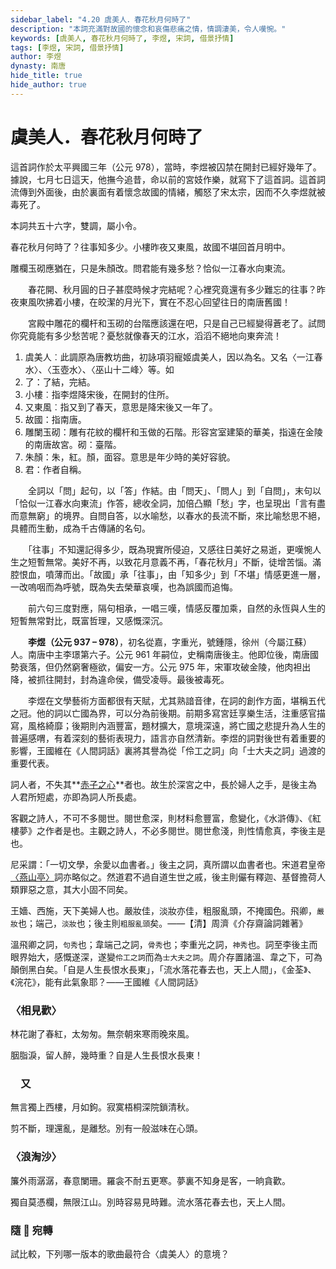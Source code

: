 ```yaml
---
sidebar_label: "4.20 虞美人．春花秋月何時了"
description: "本詞充滿對故國的懷念和哀傷悲痛之情，情調淒美，令人嘆惋。"
keywords: [虞美人, 春花秋月何時了, 李煜, 宋詞, 借景抒情]
tags: [李煜, 宋詞, 借景抒情]
author: 李煜
dynasty: 南唐
hide_title: true
hide_author: true
---
```


# <span className="KeepAll" data-annotation="詞牌">虞美人</span>．<span className="KeepAll">春花秋月何時了</span>

<Author dynasty="南唐" name="李煜" />

<Intro>

這首詞作於太平興國三年（公元 978），當時，李煜被囚禁在開封已經好幾年了。據說，七月七日這天，他撫今追昔，命以前的宮妓作樂，就寫下了這首詞。這首詞流傳到外面後，由於裏面有着懷念故國的情緒，觸怒了宋太宗，因而不久李煜就被毒死了。

本詞共五十六字，雙調，屬小令。

</Intro>

<MainText>

<div className="main prose">

<p>春花秋月何時<Annotate title="了結，完結。">了</Annotate>？往事知多少。<Annotate title="指李煜降宋後，在開封的住所。">小樓</Annotate>昨夜<Annotate title="指又到了春天，意思是降宋後又一年了。">又東風</Annotate>，<Annotate title="指南唐。">故國</Annotate>不堪回首月明中。</p>

<p><Annotate title="砌，臺階。形容宮室建築的華美，指遠在金陵的南唐故宮。">雕欄玉砌</Annotate>應猶在，只是<Annotate title="朱，紅。顏，面容。意思是年少時的美好容貌。">朱顏</Annotate>改。問<Annotate title="作者自稱。">君</Annotate>能有幾多愁？恰似一江春水向東流。</p>

</div>

</MainText>

<Translation>

　　春花開、秋月圓的日子甚麼時候才完結呢？心裡究竟還有多少難忘的往事？昨夜東風吹拂着小樓，在皎潔的月光下，實在不忍心回望往日的南唐舊國！

　　宮殿中雕花的欄杆和玉砌的台階應該還在吧，只是自己已經變得蒼老了。試問你究竟能有多少愁苦呢？憂愁就像春天的江水，滔滔不絕地向東奔流！

</Translation>

<Dictionary>

1. 虞美人︰此調原為唐教坊曲，初詠項羽寵姬虞美人，因以為名。又名〈一江春水〉、〈玉壺水〉、〈巫山十二峰〉等。<Jypt py="jyu4">如</Jypt>
2. 了：了結，完結。
3. 小樓︰指李煜降宋後，在開封的住所。
4. 又東風︰指又到了春天，意思是降宋後又一年了。
5. 故國：指南唐。
6. 雕闌玉砌：雕有花紋的欄杆和玉做的石階。形容宮室建築的華美，指遠在金陵的南唐故宮。砌：臺階。<Jypt py="cai3" />
7. 朱顏：朱，紅。顏，面容。意思是年少時的美好容貌。
8. 君：作者自稱。

</Dictionary>

<Media>
  <Tabs>
    <TabItem value="李煜動畫" default>
      <Youtube id="IXUTa-O0OEs" />
    </TabItem>
    <TabItem value="〈虞美人〉動畫講解">
      <Youtube id="2EdYjaUOVqM" />
    </TabItem>
    <TabItem value="費玉清〈昨夜小樓又東風〉">
      <Youtube id="ryBQjN8wR00" />
    </TabItem>
  </Tabs>
</Media>

<Appreciation>

　　全詞以「問」起句，以「答」作結。由「問天」、「問人」到「自問」，末句以「恰似一江春水向東流」作答，總收全詞，加倍凸顯「愁」字，也呈現出「言有盡而意無窮」的境界。自問自答，以水喻愁，以春水的長流不斷，來比喻愁思不絕，具體而生動，成為千古傳誦的名句。

　　「往事」不知還記得多少，既為現實所侵迫，又感往日美好之易逝，更嘆惋人生之短暫無常。美好不再，以致花月意義不再，「春花秋月」不斷，徒增苦惱。滿腔恨血，噴薄而出。「故國」承「往事」，由「知多少」到「不堪」情感更進一層，一改嗚咽而為呼號，既為失去榮華哀嘆，也為誤國而追悔。

　　前六句三度對應，隔句相承，一唱三嘆，情感反覆加乘，自然的永恆與人生的短暫無常對比，既富哲理，又感慨深沉。

</Appreciation>

<Biography>

　　**李煜（公元 937 – 978）**，初名從嘉，字重光，號鍾隱，徐州（今屬江蘇）人。南唐中主李璟第六子。公元 961 年嗣位，史稱南唐後主。他即位後，南唐國勢衰落，但仍然窮奢極欲，偏安一方。公元 975 年，宋軍攻破金陵，他肉袒出降，被抓往開封，封為違命侯，備受凌辱。最後被毒死。

　　李煜在文學藝術方面都很有天賦，尤其熟諳音律，在詞的創作方面，堪稱五代之冠。他的詞以亡國為界，可以分為前後期。前期多寫宮廷享樂生活，注重感官描寫，風格綺靡；後期則內涵豐富，題材擴大，意境深遠，將亡國之悲提升為人生的普遍感喟，有着深刻的藝術表現力，語言亦自然清新。李煜的詞對後世有着重要的影響，王國維在《人間詞話》裏將其譽為從「伶工之詞」向「士大夫之詞」過渡的重要代表。

<Note title="王國維《人間詞話》">

詞人者，不失其**<u>赤子之心</u>**者也。故生於深宮之中，長於婦人之手，是後主為人君所短處，亦即為詞人所長處。

客觀之詩人，不可不多閱世。閱世愈深，則材料愈豐富，愈變化，《水滸傳》、《紅樓夢》之作者是也。主觀之詩人，不必多閱世。閱世愈淺，則性情愈真，李後主是也。

尼采謂：「一切文學，余愛以血書者。」後主之詞，真所謂以血書者也。宋道君皇帝[〈燕山亭〉](https://fanti.dugushici.com/ancient_proses/52215)詞亦略似之。然道君不過自道生世之戚，後主則儼有釋迦、基督擔荷人類罪惡之意，其大小固不同矣。

</Note>

</Biography>

<Extension>

<Quote>

王嬙、西施，天下美婦人也。嚴妝佳，淡妝亦佳，粗服亂頭，不掩國色。飛卿，`嚴妝`也；端己，`淡妝`也；後主則`粗服亂頭`矣。<span className="source">——【清】周濟《介存齋論詞雜著》</span>

溫飛卿之詞，`句秀`也；韋端己之詞，`骨秀`也；李重光之詞，`神秀`也。詞至李後主而眼界始大，感慨遂深，遂變`伶工之詞`而為`士大夫之詞`。周介存置諸溫、韋之下，可為顛倒黑白矣。「自是人生長恨水長東」，「流水落花春去也，天上人間」，《金荃》、《浣花》，能有此氣象耶？<span className="source">——王國維《人間詞話》</span>

</Quote>

### 〈相見歡〉

<p className="read-around">林花謝了春紅，太匆匆。無奈朝來寒雨晚來風。</p>

<p className="read-around">胭脂淚，留人醉，幾時重？自是人生長恨水長東！</p>

### 　又

<p className="read-around">無言獨上西樓，月如鉤。寂寞梧桐深院鎖清秋。</p>

<p className="read-around">剪不斷，理還亂，是離愁。別有一般滋味在心頭。</p>

### 〈浪淘沙〉

<p className="read-around">簾外雨潺潺，春意闌珊。羅衾不耐五更寒。夢裏不知身是客，一晌貪歡。</p>

<p className="read-around">獨自莫憑欄，無限江山。別時容易見時難。流水落花春去也，天上人間。</p>

</Extension>

<Challenges>

<ChallengeItem label="評估練習">

<Quiz href="https://docs.google.com/forms/d/1Re5yYtrCVF8hvVmt4jxBWxJNVzFPWBu-RUaZrZUzCh8/copy" />

<Solution>

<QuizAnswers />

</Solution>

</ChallengeItem>

</Challenges>

### 隨 🎵 宛轉

試比較，下列哪一版本的歌曲最符合〈虞美人〉的意境？

<Tabs>
  <TabItem value="第一首" default>
    <Youtube id="hxbLu23hyAs" />
  </TabItem>
  <TabItem value="第二首">
    <Youtube id="svbd76RIizY" />
  </TabItem>
  <TabItem value="第三首">
    <Youtube id="X0_ISAxA7xY" />
  </TabItem>
</Tabs>
